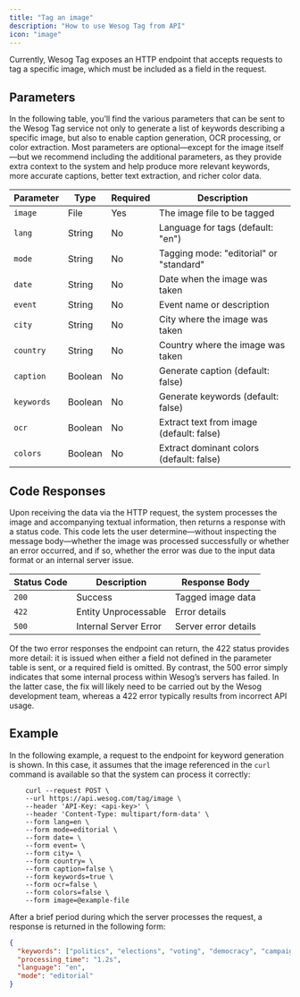 ```yaml
---
title: "Tag an image"
description: "How to use Wesog Tag from API"
icon: "image"
---
```


Currently, Wesog Tag exposes an HTTP endpoint that accepts requests to tag a specific image, which must be included as a field in the request.

## Parameters
In the following table, you’ll find the various parameters that can be sent to the Wesog Tag service not only to generate a list of keywords describing a specific image, but also to enable caption generation, OCR processing, or color extraction. Most parameters are optional—except for the image itself—but we recommend including the additional parameters, as they provide extra context to the system and help produce more relevant keywords, more accurate captions, better text extraction, and richer color data.

| Parameter | Type | Required | Description |
|-----------|------|----------|-------------|
| `image` | File | Yes | The image file to be tagged |
| `lang` | String | No | Language for tags (default: "en") |
| `mode` | String | No | Tagging mode: "editorial" or "standard" |
| `date` | String | No | Date when the image was taken |
| `event` | String | No | Event name or description |
| `city` | String | No | City where the image was taken |
| `country` | String | No | Country where the image was taken |
| `caption` | Boolean | No | Generate caption (default: false) |
| `keywords` | Boolean | No | Generate keywords (default: false) |
| `ocr` | Boolean | No | Extract text from image (default: false) |
| `colors` | Boolean | No | Extract dominant colors (default: false) |

## Code Responses

Upon receiving the data via the HTTP request, the system processes the image and accompanying textual information, then returns a response with a status code. This code lets the user determine—without inspecting the message body—whether the image was processed successfully or whether an error occurred, and if so, whether the error was due to the input data format or an internal server issue.

| Status Code | Description | Response Body |
|-------------|-------------|---------------|
| `200` | Success | Tagged image data |
| `422` | Entity Unprocessable | Error details |
| `500` | Internal Server Error | Server error details |

Of the two error responses the endpoint can return, the 422 status provides more detail: it is issued when either a field not defined in the parameter table is sent, or a required field is omitted. By contrast, the 500 error simply indicates that some internal process within Wesog’s servers has failed. In the latter case, the fix will likely need to be carried out by the Wesog development team, whereas a 422 error typically results from incorrect API usage.

## Example
In the following example, a request to the endpoint for keyword generation is shown. In this case, it assumes that the image referenced in the `curl` command is available so that the system can process it correctly:

```{bash}
    curl --request POST \
    --url https://api.wesog.com/tag/image \
    --header 'API-Key: <api-key>' \
    --header 'Content-Type: multipart/form-data' \
    --form lang=en \
    --form mode=editorial \
    --form date= \
    --form event= \
    --form city= \
    --form country= \
    --form caption=false \
    --form keywords=true \
    --form ocr=false \
    --form colors=false \
    --form image=@example-file
```

After a brief period during which the server processes the request, a response is returned in the following form:

```json
{
  "keywords": ["politics", "elections", "voting", "democracy", "campaign"],
  "processing_time": "1.2s",
  "language": "en",
  "mode": "editorial"
}
```